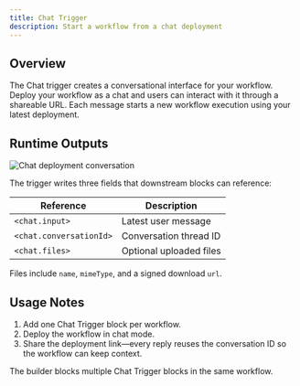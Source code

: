 ```yaml
---
title: Chat Trigger
description: Start a workflow from a chat deployment
---
```



## Overview

The Chat trigger creates a conversational interface for your workflow. Deploy your workflow as a chat and users can interact with it through a shareable URL. Each message starts a new workflow execution using your latest deployment.

## Runtime Outputs

<div className='flex justify-center my-6'>
  <Image
    src='/static/triggers/chat-trigger-light.png'
    alt='Chat deployment conversation'
    width={400}
    height={250}
    className='rounded-xl border border-border shadow-sm'
  />
</div>

The trigger writes three fields that downstream blocks can reference:

| Reference | Description |
|-----------|-------------|
| `<chat.input>` | Latest user message |
| `<chat.conversationId>` | Conversation thread ID |
| `<chat.files>` | Optional uploaded files |

Files include `name`, `mimeType`, and a signed download `url`.

## Usage Notes

1. Add one Chat Trigger block per workflow.
2. Deploy the workflow in chat mode.
3. Share the deployment link—every reply reuses the conversation ID so the workflow can keep context.

<Callout type="info">
The builder blocks multiple Chat Trigger blocks in the same workflow.
</Callout>
